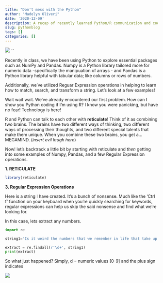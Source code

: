 ```yaml
---
title: "Don't mess with the Python"
author: "Madelyn Oliveri"
date: '2020-12-09'
description: A recap of recently learned Python/R communication and coding techniques.
slug: pythonblog
tags: []
categories: []
---
```


![](/post/pythonblog_files/snake.jpg) 
``


Recently in class, we have been using Python to explore essential packages such as NumPy and Pandas. Numpy is a Python library tailored more for numeric data -specifically the manipuation of arrays - and Pandas is a Python library helpful with tabular data; like columns or rows of numbers. 



Additionally, we've utilized Reguar Expression operations in helping to learn how to match, search, and transform a string. Let's look at a few examples!


Wait wait wait. We've already encountered our first problem. How can I show you Python coding if I'm using R? I know you were panicking, but have no fear! Technology is here!


R and Python can talk to each other with **reticulate**! Think of it as combining two brains. The brains have two different ways of thinking, two different ways of processing their thoughts, and two different special talents that make them unique. When you combine these two brains, you get a... MEGAMIND. (*insert evil laugh here*) 


Now! let's backtrack a little bit by starting with reticulate and *then* getting into some examples of Numpy, Pandas, and a few Regular Expression operations. 


**1. RETICULATE**
```R
library(reticulate) 

```


**3. Regular Expression Operations**

Here is a string I have created. It's a bunch of nonsense. Much like the 'Ctrl f' function on your keyboard when you're quickly searching for keywords, regular expressions can help us skip the said nonsense and find what we're looking for. 

In this case, lets extract any numbers.
```python
import re

string1="Is it weird the numbers that we remember in life that take up our brain space and yet are no longer needed? My lunch number in elementary school was 129780. Cool. What am I gonna do with that now? Or the sticker on the banana that shows the produce code at grocery stores is usually #4011. Again, I don't know why I ever noticed that or how it got stuck in my head. I don't even eat bananas."

extract = re.findall(r'\d+', string1) 
print(extract)
```

So what just happened? Simply, d = numeric values [0-9] and the plus sign indicates 
 
![](/post/pythonblog_files/regex.jpg)
